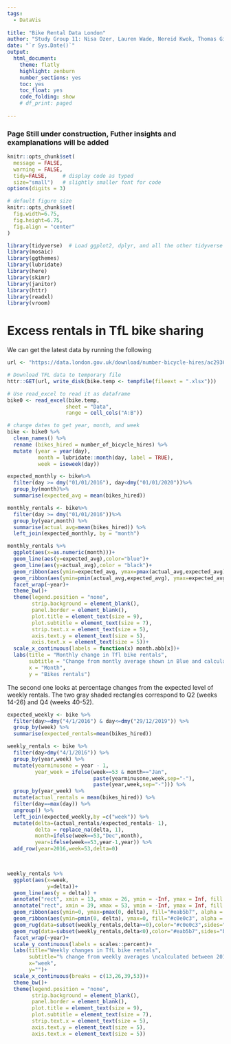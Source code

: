 ```yaml
---
tags:
  - DataVis
  
title: "Bike Rental Data London"
author: "Study Group 11: Nisa Ozer, Lauren Wade, Nereid Kwok, Thomas Giannetti, Kazmer Nagy-Betegh"
date: "`r Sys.Date()`"
output:
  html_document:
    theme: flatly
    highlight: zenburn
    number_sections: yes
    toc: yes
    toc_float: yes
    code_folding: show
    # df_print: paged
    
---
```


### Page Still under construction, Futher insights and examplanations will be added


```r
knitr::opts_chunk$set(
  message = FALSE, 
  warning = FALSE, 
  tidy=FALSE,     # display code as typed
  size="small")   # slightly smaller font for code
options(digits = 3)

# default figure size
knitr::opts_chunk$set(
  fig.width=6.75, 
  fig.height=6.75,
  fig.align = "center"
)
```


```r
library(tidyverse)  # Load ggplot2, dplyr, and all the other tidyverse packages
library(mosaic)
library(ggthemes)
library(lubridate)
library(here)
library(skimr)
library(janitor)
library(httr)
library(readxl)
library(vroom)
```


# Excess rentals in TfL bike sharing

We can get the latest data by running the following

```r
url <- "https://data.london.gov.uk/download/number-bicycle-hires/ac29363e-e0cb-47cc-a97a-e216d900a6b0/tfl-daily-cycle-hires.xlsx"

# Download TFL data to temporary file
httr::GET(url, write_disk(bike.temp <- tempfile(fileext = ".xlsx")))

# Use read_excel to read it as dataframe
bike0 <- read_excel(bike.temp,
                   sheet = "Data",
                   range = cell_cols("A:B"))

# change dates to get year, month, and week
bike <- bike0 %>% 
  clean_names() %>% 
  rename (bikes_hired = number_of_bicycle_hires) %>% 
  mutate (year = year(day),
          month = lubridate::month(day, label = TRUE),
          week = isoweek(day))
```


```r

expected_monthly <- bike%>%
  filter(day >= dmy("01/01/2016"), day<dmy("01/01/2020"))%>%
  group_by(month)%>%
  summarise(expected_avg = mean(bikes_hired))

monthly_rentals <- bike%>%
  filter(day >= dmy("01/01/2016"))%>%
  group_by(year,month) %>% 
  summarise(actual_avg=mean(bikes_hired)) %>% 
  left_join(expected_monthly, by = "month")

monthly_rentals %>% 
  ggplot(aes(x=as.numeric(month)))+
  geom_line(aes(y=expected_avg),color="blue")+
  geom_line(aes(y=actual_avg),color = "black")+
  geom_ribbon(aes(ymin=expected_avg, ymax=pmax(actual_avg,expected_avg)),fill="springgreen1", alpha = 0.3) +
  geom_ribbon(aes(ymin=pmin(actual_avg,expected_avg), ymax=expected_avg), fill="tomato", alpha = 0.3)+
  facet_wrap(~year)+
  theme_bw()+
  theme(legend.position = "none",
        strip.background = element_blank(),
        panel.border = element_blank(),
        plot.title = element_text(size = 9),
        plot.subtitle = element_text(size = 7),
        strip.text.x = element_text(size = 5),
        axis.text.y = element_text(size = 5),
        axis.text.x = element_text(size = 5))+
  scale_x_continuous(labels = function(x) month.abb[x])+
  labs(title = "Monthly change in Tfl bike rentals",
       subtitle = "Change from montly average shown in Blue and calculated between 2016-2019",
       x = "Month",
       y = "Bikes rentals")

```

The second one looks at percentage changes from the expected level of weekly rentals. The two gray shaded rectangles correspond to Q2 (weeks 14-26) and Q4 (weeks 40-52).


```r

expected_weekly <- bike %>% 
  filter(day>=dmy("4/1/2016") & day<=dmy("29/12/2019")) %>% 
  group_by(week) %>% 
  summarise(expected_rentals=mean(bikes_hired))

weekly_rentals <- bike %>% 
  filter(day>dmy("4/1/2016")) %>% 
  group_by(year,week) %>%
  mutate(yearminusone = year - 1,
         year_week = ifelse(week==53 & month=="Jan",
                            paste(yearminusone,week,sep="-"),
                            paste(year,week,sep="-"))) %>%
  group_by(year_week) %>%
  mutate(actual_rentals = mean(bikes_hired)) %>% 
  filter(day==max(day)) %>%
  ungroup() %>%
  left_join(expected_weekly,by =c("week")) %>% 
  mutate(delta=(actual_rentals/expected_rentals- 1),
         delta = replace_na(delta, 1),
         month=ifelse(week==53,"Dec",month),
         year=ifelse(week==53,year-1,year)) %>% 
  add_row(year=2016,week=53,delta=0)

           

weekly_rentals %>% 
  ggplot(aes(x=week,
             y=delta))+
  geom_line(aes(y = delta)) +
  annotate("rect", xmin = 13, xmax = 26, ymin = -Inf, ymax = Inf, fill = "grey", alpha = 0.3)+
  annotate("rect", xmin = 39, xmax = 53, ymin = -Inf, ymax = Inf, fill = "grey", alpha = 0.3)+
  geom_ribbon(aes(ymin=0, ymax=pmax(0, delta), fill="#eab5b7", alpha = 0.3)) +
  geom_ribbon(aes(ymin=pmin(0, delta), ymax=0, fill="#c0e0c3", alpha = 0.3))+
  geom_rug(data=subset(weekly_rentals,delta>=0),color="#c0e0c3",sides="b")+
  geom_rug(data=subset(weekly_rentals,delta<0),color="#eab5b7",sides="b")+
  facet_wrap(~year)+
  scale_y_continuous(labels = scales::percent)+
  labs(title="Weekly changes in TfL bike rentals",
       subtitle="% change from weekly averages \ncalculated between 2016-2019",
       x="week",
       y="")+
  scale_x_continuous(breaks = c(13,26,39,53))+
  theme_bw()+
  theme(legend.position = "none",
        strip.background = element_blank(),
        panel.border = element_blank(),
        plot.title = element_text(size = 9),
        plot.subtitle = element_text(size = 7),
        strip.text.x = element_text(size = 5),
        axis.text.y = element_text(size = 5),
        axis.text.x = element_text(size = 5))



```

